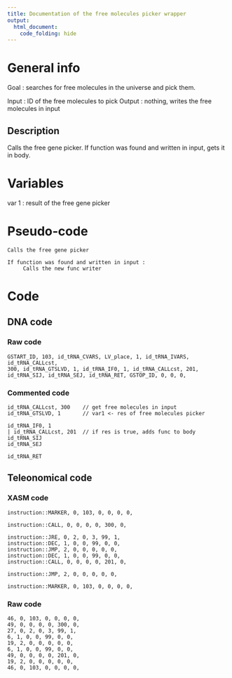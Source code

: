 ```yaml
---
title: Documentation of the free molecules picker wrapper
output: 
  html_document:
    code_folding: hide
---
```



# General info

Goal : searches for free molecules in the universe and pick them.

Input : ID of the free molecules to pick
Output : nothing, writes the free molecules in input



## Description

Calls the free gene picker.
If function was found and written in input, gets it in body.


# Variables

var 1 : result of the free gene picker


# Pseudo-code

```pseudo
Calls the free gene picker

If function was found and written in input :
     Calls the new func writer
```

# Code

## DNA code

### Raw code

```DNA
GSTART_ID, 103, id_tRNA_CVARS, LV_place, 1, id_tRNA_IVARS, id_tRNA_CALLcst,
300, id_tRNA_GTSLVD, 1, id_tRNA_IF0, 1, id_tRNA_CALLcst, 201,
id_tRNA_SIJ, id_tRNA_SEJ, id_tRNA_RET, GSTOP_ID, 0, 0, 0,
```




### Commented code

```pseudoDNA
id_tRNA_CALLcst, 300    // get free molecules in input
id_tRNA_GTSLVD, 1       // var1 <- res of free molecules picker

id_tRNA_IF0, 1
| id_tRNA_CALLcst, 201  // if res is true, adds func to body
id_tRNA_SIJ
id_tRNA_SEJ

id_tRNA_RET
```


## Teleonomical code

### XASM code

```XASM
instruction::MARKER, 0, 103, 0, 0, 0, 0,

instruction::CALL, 0, 0, 0, 0, 300, 0,

instruction::JRE, 0, 2, 0, 3, 99, 1,
instruction::DEC, 1, 0, 0, 99, 0, 0,
instruction::JMP, 2, 0, 0, 0, 0, 0,
instruction::DEC, 1, 0, 0, 99, 0, 0,
instruction::CALL, 0, 0, 0, 0, 201, 0,

instruction::JMP, 2, 0, 0, 0, 0, 0,

instruction::MARKER, 0, 103, 0, 0, 0, 0,
```

### Raw code

```Raw
46, 0, 103, 0, 0, 0, 0,
49, 0, 0, 0, 0, 300, 0,
27, 0, 2, 0, 3, 99, 1,
6, 1, 0, 0, 99, 0, 0,
19, 2, 0, 0, 0, 0, 0,
6, 1, 0, 0, 99, 0, 0,
49, 0, 0, 0, 0, 201, 0,
19, 2, 0, 0, 0, 0, 0,
46, 0, 103, 0, 0, 0, 0,
```